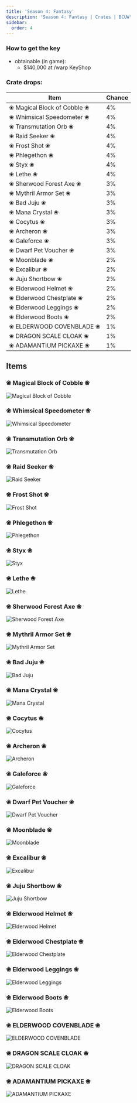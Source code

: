 ```yaml
---
title: 'Season 4: Fantasy'
description: 'Season 4: Fantasy | Crates | BCUW'
sidebar:
  order: 4
---
```


### How to get the key
- obtainable (in game):
  - $140,000 at /warp KeyShop

### Crate drops:

| Item                          | Chance |
|-------------------------------|--------|
| ❀ Magical Block of Cobble ❀  | 4%     |
| ❀ Whimsical Speedometer ❀    | 4%     |
| ❀ Transmutation Orb ❀        | 4%     |
| ❀ Raid Seeker ❀              | 4%     |
| ❀ Frost Shot ❀               | 4%     |
| ❀ Phlegethon ❀               | 4%     |
| ❀ Styx ❀                     | 4%     |
| ❀ Lethe ❀                    | 4%     |
| ❀ Sherwood Forest Axe ❀      | 3%     |
| ❀ Mythril Armor Set ❀        | 3%     |
| ❀ Bad Juju ❀                 | 3%     |
| ❀ Mana Crystal ❀             | 3%     |
| ❀ Cocytus ❀                  | 3%     |
| ❀ Archeron ❀                 | 3%     |
| ❀ Galeforce ❀                | 3%     |
| ❀ Dwarf Pet Voucher ❀        | 3%     |
| ❀ Moonblade ❀                | 2%     |
| ❀ Excalibur ❀                | 2%     |
| ❀ Juju Shortbow ❀            | 2%     |
| ❀ Elderwood Helmet ❀         | 2%     |
| ❀ Elderwood Chestplate ❀     | 2%     |
| ❀ Elderwood Leggings ❀       | 2%     |
| ❀ Elderwood Boots ❀          | 2%     |
| ❀ ELDERWOOD COVENBLADE ❀     | 1%     |
| ❀ DRAGON SCALE CLOAK ❀       | 1%     |
| ❀ ADAMANTIUM PICKAXE ❀       | 1%     |

## Items

### ❀ Magical Block of Cobble ❀
![Magical Block of Cobble](https://cdn.bcuw.xyz/2D/fantasy/magical_block_of_cobble.png)

### ❀ Whimsical Speedometer ❀
![Whimsical Speedometer](https://cdn.bcuw.xyz/2D/fantasy/whimsical_speedometer.png)

### ❀ Transmutation Orb ❀
![Transmutation Orb](https://cdn.bcuw.xyz/2D/fantasy/transmutation_orb.png)

### ❀ Raid Seeker ❀
![Raid Seeker](https://cdn.bcuw.xyz/2D/fantasy/raid_seeker.png)

### ❀ Frost Shot ❀
![Frost Shot](https://cdn.bcuw.xyz/2D/fantasy/frost_shot.png)

### ❀ Phlegethon ❀
![Phlegethon](https://cdn.bcuw.xyz/2D/fantasy/phlegethon.png)

### ❀ Styx ❀
![Styx](https://cdn.bcuw.xyz/2D/fantasy/styx.png)

### ❀ Lethe ❀
![Lethe](https://cdn.bcuw.xyz/2D/fantasy/lethe.png)

### ❀ Sherwood Forest Axe ❀
![Sherwood Forest Axe](https://cdn.bcuw.xyz/2D/fantasy/sherwood_forest_axe.png)

### ❀ Mythril Armor Set ❀
![Mythril Armor Set](https://cdn.bcuw.xyz/2D/fantasy/mythril_armor_set.png)

### ❀ Bad Juju ❀
![Bad Juju](https://cdn.bcuw.xyz/2D/fantasy/bad_juju.png)

### ❀ Mana Crystal ❀
![Mana Crystal](https://cdn.bcuw.xyz/2D/fantasy/mana_crystal.png)

### ❀ Cocytus ❀
![Cocytus](https://cdn.bcuw.xyz/2D/fantasy/cocytus.png)

### ❀ Archeron ❀
![Archeron](https://cdn.bcuw.xyz/2D/fantasy/archeron.png)

### ❀ Galeforce ❀
![Galeforce](https://cdn.bcuw.xyz/2D/fantasy/galeforce.png)

### ❀ Dwarf Pet Voucher ❀
![Dwarf Pet Voucher](https://cdn.bcuw.xyz/2D/fantasy/dwarf_pet_voucher.png)

### ❀ Moonblade ❀
![Moonblade](https://cdn.bcuw.xyz/2D/fantasy/moonblade.png)

### ❀ Excalibur ❀
![Excalibur](https://cdn.bcuw.xyz/2D/fantasy/excalibur.png)

### ❀ Juju Shortbow ❀
![Juju Shortbow](https://cdn.bcuw.xyz/2D/fantasy/juju_shortbow.png)

### ❀ Elderwood Helmet ❀
![Elderwood Helmet](https://cdn.bcuw.xyz/2D/fantasy/elderwood_helmet.png)

### ❀ Elderwood Chestplate ❀
![Elderwood Chestplate](https://cdn.bcuw.xyz/2D/fantasy/elderwood_chestplate.png)

### ❀ Elderwood Leggings ❀
![Elderwood Leggings](https://cdn.bcuw.xyz/2D/fantasy/elderwood_leggings.png)

### ❀ Elderwood Boots ❀
![Elderwood Boots](https://cdn.bcuw.xyz/2D/fantasy/elderwood_boots.png)

### ❀ ELDERWOOD COVENBLADE ❀
![ELDERWOOD COVENBLADE](https://cdn.bcuw.xyz/2D/fantasy/elderwood_covenblade.png)

### ❀ DRAGON SCALE CLOAK ❀
![DRAGON SCALE CLOAK](https://cdn.bcuw.xyz/2D/fantasy/dragon_scale_cloak.png)

### ❀ ADAMANTIUM PICKAXE ❀
![ADAMANTIUM PICKAXE](https://cdn.bcuw.xyz/2D/fantasy/adamantium_pickaxe.png)
